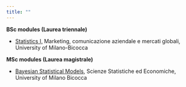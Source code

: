 ```yaml
---
title: ""
---
```


**BSc modules (Laurea triennale)**

-   [Statistics I,](https://rcorradin.github.io/Stat1/) Marketing, comunicazione aziendale e mercati globali, University of Milano-Bicocca

**MSc modules (Laurea magistrale)**

-   [Bayesian Statistical Models](https://rcorradin.github.io/BSM/), Scienze Statistiche ed Economiche, University of Milano Bicocca
